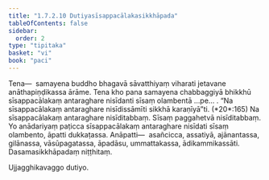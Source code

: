 ```yaml
---
title: "1.7.2.10 Dutiyasīsappacālakasikkhāpada"
tableOfContents: false
sidebar:
  order: 2
type: "tipitaka"
basket: "vi"
book: "paci"
---
```



<DynamicBreadcrumb />

<Division number="595" book="paci" bookNo="2" page="246">

<Paragraph number="1780" book="paci">
Tena—  samayena buddho bhagavā sāvatthiyaṃ viharati jetavane anāthapiṇḍikassa ārāme. Tena kho pana samayena chabbaggiyā bhikkhū sīsappacālakaṃ antaraghare nisīdanti sīsaṃ olambentā …pe… .
</Paragraph>

<Paragraph number="1781" book="paci">
<Emphasis>“Na sīsappacālakaṃ antaraghare nisīdissāmīti sikkhā karaṇīyā”</Emphasis>ti. (*20*:<Emphasis>165</Emphasis>)
</Paragraph>

<Paragraph number="1782" book="paci">
Na sīsappacālakaṃ antaraghare nisīditabbaṃ. Sīsaṃ paggahetvā nisīditabbaṃ. Yo anādariyaṃ paṭicca sīsappacālakaṃ antaraghare nisīdati sīsaṃ olambento, āpatti dukkaṭassa.
</Paragraph>

<Paragraph number="1783" book="paci">
Anāpatti—  asañcicca, assatiyā, ajānantassa, gilānassa, vāsūpagatassa, āpadāsu, ummattakassa, ādikammikassāti.

</Paragraph>
</Division>

<Paragraph number="1784" type="center" book="paci">
Dasamasikkhāpadaṃ niṭṭhitaṃ.

  
Ujjagghikavaggo dutiyo.
</Paragraph>